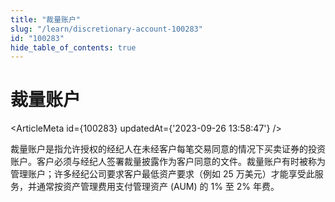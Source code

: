 ```yaml
---
title: "裁量账户"
slug: "/learn/discretionary-account-100283"
id: "100283"
hide_table_of_contents: true
---
```



# 裁量账户

<ArticleMeta id={100283} updatedAt={'2023-09-26 13:58:47'} />
<div className='border-solid border-b border-t-0 my-4 border-[var(--ifm-color-gray-300)]' />

裁量账户是指允许授权的经纪人在未经客户每笔交易同意的情况下买卖证券的投资账户。客户必须与经纪人签署裁量披露作为客户同意的文件。裁量账户有时被称为管理账户；许多经纪公司要求客户最低资产要求（例如 25 万美元）才能享受此服务，并通常按资产管理费用支付管理资产 (AUM) 的 1% 至 2% 年费。
